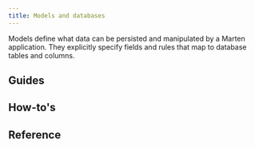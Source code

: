 ```yaml
---
title: Models and databases
---
```



Models define what data can be persisted and manipulated by a Marten application. They explicitly specify fields and rules that map to database tables and columns.

## Guides

<div className="row category-index-row">
  <article key="introduction" className="col col--6">
    <DocCard item={{type: "link", href: "./models-and-databases/introduction", label: "Introduction", docId: "models-and-databases/introduction" }} />
  </article>
  <article key="queries" className="col col--6">
    <DocCard item={{type: "link", href: "./models-and-databases/queries", label: "Queries", docId: "models-and-databases/queries" }} />
  </article>
  <article key="validations" className="col col--6">
    <DocCard item={{type: "link", href: "./models-and-databases/validations", label: "Validations", docId: "models-and-databases/validations" }} />
  </article>
  <article key="callbacks" className="col col--6">
    <DocCard item={{type: "link", href: "./models-and-databases/callbacks", label: "Callbacks", docId: "models-and-databases/callbacks" }} />
  </article>
  <article key="transactions" className="col col--6">
    <DocCard item={{type: "link", href: "./models-and-databases/transactions", label: "Transactions", docId: "models-and-databases/transactions" }} />
  </article>
  <article key="migrations" className="col col--6">
    <DocCard item={{type: "link", href: "./models-and-databases/migrations", label: "Migrations", docId: "models-and-databases/migrations" }} />
  </article>
  <article key="multiple-databases" className="col col--6">
    <DocCard item={{type: "link", href: "./models-and-databases/multiple-databases", label: "Multiple databases", docId: "models-and-databases/multiple-databases" }} />
  </article>
</div>

## How-to's

<div className="row category-index-row">
  <article key="create-custom-model-fields" className="col col--6">
    <DocCard item={{type: "link", href: "./models-and-databases/how-to/create-custom-model-fields", label: "Create custom model fields", docId: "models-and-databases/how-to/create-custom-model-fields" }} />
  </article>
</div>

## Reference

<div className="row category-index-row">
  <article key="fields" className="col col--6">
    <DocCard item={{type: "link", href: "./models-and-databases/reference/fields", label: "Model fields", docId: "models-and-databases/reference/fields" }} />
  </article>
  <article key="query-set" className="col col--6">
    <DocCard item={{type: "link", href: "./models-and-databases/reference/query-set", label: "Query set", docId: "models-and-databases/reference/query-set" }} />
  </article>
  <article key="migration-operations" className="col col--6">
    <DocCard item={{type: "link", href: "./models-and-databases/reference/migration-operations", label: "Migration operations", docId: "models-and-databases/reference/migration-operations" }} />
  </article>
</div>
